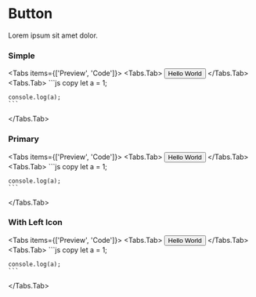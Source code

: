# Button

Lorem ipsum sit amet dolor.

 
### Simple

<Tabs items={['Preview', 'Code']}>
  <Tabs.Tab>
    <Button>Hello World</Button>
  </Tabs.Tab>
  <Tabs.Tab>
    ```js copy
    let a = 1;

    console.log(a);
    ```
  </Tabs.Tab>
</Tabs>

### Primary

<Tabs items={['Preview', 'Code']}>
  <Tabs.Tab>
    <Button>Hello World</Button>
  </Tabs.Tab>
  <Tabs.Tab>
    ```js copy
    let a = 1;

    console.log(a);
    ```
  </Tabs.Tab>
</Tabs>

### With Left Icon

<Tabs items={['Preview', 'Code']}>
  <Tabs.Tab>
    <Button>Hello World</Button>
  </Tabs.Tab>
  <Tabs.Tab>
    ```js copy
    let a = 1;

    console.log(a);
    ```
  </Tabs.Tab>
</Tabs>
